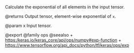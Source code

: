 Calculate the exponential of all elements in the input tensor.

@returns
    Output tensor, element-wise exponential of `x`.

@param x Input tensor.

@export
@family ops
@seealso
+ <https:/keras.io/keras_core/api/ops/numpy#exp-function>
+ <https://www.tensorflow.org/api_docs/python/tf/keras/ops/exp>
